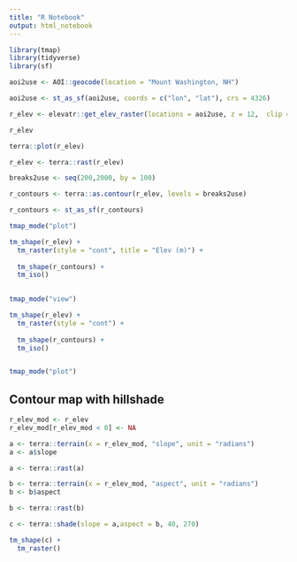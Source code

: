 ```yaml
---
title: "R Notebook"
output: html_notebook
---
```


```r
library(tmap)
library(tidyverse)
library(sf)
```


```r
aoi2use <- AOI::geocode(location = "Mount Washington, NH")

```

```r
aoi2use <- st_as_sf(aoi2use, coords = c("lon", "lat"), crs = 4326)
```


```r
r_elev <- elevatr::get_elev_raster(locations = aoi2use, z = 12,  clip = "bbox", expand = 0.10)
```
```r
r_elev
```


```r
terra::plot(r_elev)
```

```r
r_elev <- terra::rast(r_elev)
```



```r
breaks2use <- seq(200,2000, by = 100)

r_contours <- terra::as.contour(r_elev, levels = breaks2use)

```

```r
r_contours <- st_as_sf(r_contours)
```

```r
tmap_mode("plot")

tm_shape(r_elev) +
  tm_raster(style = "cont", title = "Elev (m)") +
  
  tm_shape(r_contours) +
  tm_iso()
  
```

```r
tmap_mode("view")

tm_shape(r_elev) +
  tm_raster(style = "cont") +
  
  tm_shape(r_contours) +
  tm_iso()


tmap_mode("plot")
```


## Contour map with hillshade

```r
r_elev_mod <- r_elev
r_elev_mod[r_elev_mod < 0] <- NA
```

```r
a <- terra::terrain(x = r_elev_mod, "slope", unit = "radians")
a <- a$slope

a <- terra::rast(a)
```

```r
b <- terra::terrain(x = r_elev_mod, "aspect", unit = "radians")
b <- b$aspect

b <- terra::rast(b)
```


```r
c <- terra::shade(slope = a,aspect = b, 40, 270)

```


```r

tm_shape(c) +
  tm_raster()
```



